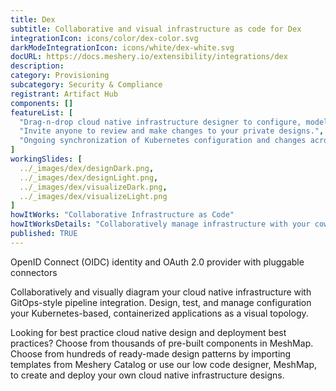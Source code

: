 ```yaml
---
title: Dex
subtitle: Collaborative and visual infrastructure as code for Dex
integrationIcon: icons/color/dex-color.svg
darkModeIntegrationIcon: icons/white/dex-white.svg
docURL: https://docs.meshery.io/extensibility/integrations/dex
description: 
category: Provisioning
subcategory: Security & Compliance
registrant: Artifact Hub
components: []
featureList: [
  "Drag-n-drop cloud native infrastructure designer to configure, model, and deploy your workloads.",
  "Invite anyone to review and make changes to your private designs.",
  "Ongoing synchronization of Kubernetes configuration and changes across any number of clusters."
]
workingSlides: [
  ../_images/dex/designDark.png,
  ../_images/dex/designLight.png,
  ../_images/dex/visualizeDark.png,
  ../_images/dex/visualizeLight.png
]
howItWorks: "Collaborative Infrastructure as Code"
howItWorksDetails: "Collaboratively manage infrastructure with your coworkers synchronously sharing the same designs."
published: TRUE
---
```

<p>
OpenID Connect (OIDC) identity and OAuth 2.0 provider with pluggable connectors
</p>
<p>
    Collaboratively and visually diagram your cloud native infrastructure with GitOps-style pipeline integration. Design, test, and manage configuration your Kubernetes-based, containerized applications as a visual topology.
</p>
<p>
    Looking for best practice cloud native design and deployment best practices? Choose from thousands of pre-built components in MeshMap. Choose from hundreds of ready-made design patterns by importing templates from Meshery Catalog or use our low code designer, MeshMap, to create and deploy your own cloud native infrastructure designs.
</p>
